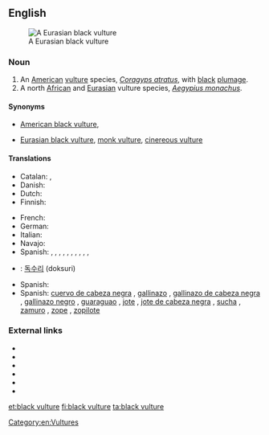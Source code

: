 ==English==
[[Image:Blackvultsm.JPG|thumb|A Eurasian black vulture]]

===Noun===
{{en-noun}}

# An [[American]] [[vulture]] species, ''[[Coragyps atratus]]'', with [[black]] [[plumage]].
# A north [[African]] and [[Eurasian]] vulture species, ''[[Aegypius monachus]]''.

====Synonyms====
* {{sense|''Coragyps atratus''}} [[American black vulture]], {{vern|black buzzard}}
* {{sense|''Aegypius monachus''}} [[Eurasian black vulture]], [[monk vulture]], [[cinereous vulture]]

====Translations====
{{trans-top|''Coragyps atratus''}}
* Catalan: {{t|ca|zopilot|m}}, {{t|ca|urubú|m}}
* Danish: {{t|da|ravnegrib|c}}
* Dutch: {{t|nl|monniksgier|m}}
* Finnish: {{t+|fi|mustakondori}}
{{trans-mid}}
* French: {{t+|fr|vautour moine|m}}
* German: {{t|de|Rabengeier|m}}
* Italian: {{t|it|urubù dalla testa nera|m}}
* Navajo: {{t|nv|jeeshóóʼ łizhinígíí}}
* Spanish: {{t|es|buitre negro americano|m}}, {{t+|es|zopilote}} {{qualifier|Costa Rica, El Salvador, Guatemala, Honduras, Mexico, Nicaragua}}, {{t|es|jote de cabeza negra|m}} {{qualifier|Argentina, Chile}}, {{t|es|gallinazo|m}} {{qualifier|Colombia}}, {{t+|es|cuervo de cabeza negra|m}} {{qualifier|Uruguay}}, {{t|es|gallinazo negro|m}} {{qualifier|Panama}}, {{t+|es|guaraguao|m}} {{qualifier|Northeastern Venezuela}}, {{t+|es|jote|m}} {{qualifier|Bolivia}}, {{t|es|sucha|f}} {{qualifier|Bolivia}}, {{t|es|zamuro|m}} {{qualifier|Venezuela}}, {{t|es|zope|m}} {{qualifier|El Salvador, Guatemala}}
{{trans-bottom}}

{{trans-see|''Aegypius monachus''|Eurasian black vulture}}

{{checktrans-top}}
* {{ttbc|ko}}: [[독수리]] (doksuri)
{{trans-mid}}
* Spanish: {{t-check|es|buitre negro|m}}
* Spanish: [[cuervo de cabeza negra]] {{g|m}} {{qualifier|Uruguay}}, [[gallinazo]] {{g|m}} {{qualifier|Colombia}}, [[gallinazo de cabeza negra]] {{g|m}} {{qualifier|Ecuador|Peru}}, [[gallinazo negro]] {{g|m}} {{qualifier|Panama}}, [[guaraguao]] {{g|m}} {{qualifier|Northeastern Venezuela}}, [[jote]] {{qualifier|Bolivia}}, [[jote de cabeza negra]] {{g|m}} {{qualifier|Argentina|Chile}}, [[sucha]] {{g|f}} {{qualifier|Bolivia}}, [[zamuro]] {{g|m}} {{qualifier|Venezuelan standard usage}}, [[zope]] {{g|m}} {{qualifier|El Salvador|Guatemala}}, [[zopilote]] {{g|m}} {{qualifier|Costa Rica|El Salvador|Guatemala|Honduras|Mexico|Nicaragua}}
{{trans-bottom}}

===External links===
* {{projectlink|wikipedia|American Black Vulture}}
* {{specieslite|Coragyps atratus}}
* {{commonslite|Coragyps atratus}}
* {{projectlink|wikipedia|Eurasian Black Vulture}}
* {{specieslite|Aegypius monachus}}
* {{commonslite|Aegypius monachus}}

[[Category:en:Vultures]]

[[et:black vulture]]
[[fi:black vulture]]
[[ta:black vulture]]